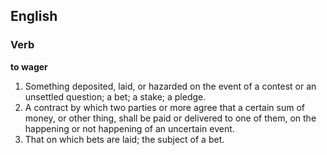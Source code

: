 ==English==

===Verb===

'''to wager'''

#Something deposited, laid, or hazarded on the event of a contest or an unsettled question; a bet; a stake; a pledge.
#A contract by which two parties or more agree that a certain sum of money, or other thing, shall be paid or delivered to one of them, on the happening or not happening of an uncertain event.
#That on which bets are laid; the subject of a bet.